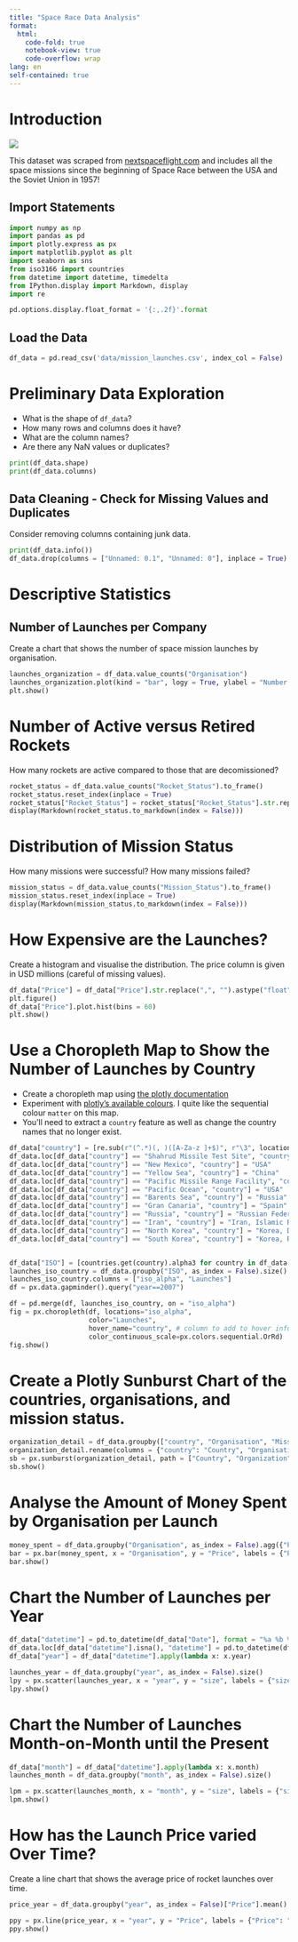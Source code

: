 ```yaml
---
title: "Space Race Data Analysis"
format:
  html:
    code-fold: true
    notebook-view: true
    code-overflow: wrap
lang: en
self-contained: true
---
```


# Introduction

![](https://i.imgur.com/9hLRsjZ.jpg)

This dataset was scraped from [nextspaceflight.com](https://nextspaceflight.com/launches/past/?page=1) and includes all the space missions since the beginning of Space Race between the USA and the Soviet Union in 1957!

## Import Statements

```python
import numpy as np
import pandas as pd
import plotly.express as px
import matplotlib.pyplot as plt
import seaborn as sns
from iso3166 import countries
from datetime import datetime, timedelta
from IPython.display import Markdown, display
import re

pd.options.display.float_format = '{:,.2f}'.format
```

## Load the Data

```python
df_data = pd.read_csv('data/mission_launches.csv', index_col = False)
```

# Preliminary Data Exploration

* What is the shape of `df_data`?
* How many rows and columns does it have?
* What are the column names?
* Are there any NaN values or duplicates?

```python
print(df_data.shape)
print(df_data.columns)

```

## Data Cleaning - Check for Missing Values and Duplicates

Consider removing columns containing junk data.

```python
print(df_data.info())
df_data.drop(columns = ["Unnamed: 0.1", "Unnamed: 0"], inplace = True)
```
# Descriptive Statistics

## Number of Launches per Company

Create a chart that shows the number of space mission launches by organisation.

```python
launches_organization = df_data.value_counts("Organisation")
launches_organization.plot(kind = "bar", logy = True, ylabel = "Number of Launches")
plt.show()
```
# Number of Active versus Retired Rockets

How many rockets are active compared to those that are decomissioned?

```python
rocket_status = df_data.value_counts("Rocket_Status").to_frame()
rocket_status.reset_index(inplace = True)
rocket_status["Rocket_Status"] = rocket_status["Rocket_Status"].str.replace("Status", "")
display(Markdown(rocket_status.to_markdown(index = False)))
```

# Distribution of Mission Status

How many missions were successful?
How many missions failed?

```python
mission_status = df_data.value_counts("Mission_Status").to_frame()
mission_status.reset_index(inplace = True)
display(Markdown(mission_status.to_markdown(index = False)))
```
# How Expensive are the Launches?

Create a histogram and visualise the distribution. The price column is given in USD millions (careful of missing values).

```python
df_data["Price"] = df_data["Price"].str.replace(",", "").astype("float")
plt.figure()
df_data["Price"].plot.hist(bins = 60)
plt.show()
```

# Use a Choropleth Map to Show the Number of Launches by Country

* Create a choropleth map using [the plotly documentation](https://plotly.com/python/choropleth-maps/)
* Experiment with [plotly's available colours](https://plotly.com/python/builtin-colorscales/). I quite like the sequential colour `matter` on this map.
* You'll need to extract a `country` feature as well as change the country names that no longer exist.


```python
df_data["country"] = [re.sub(r"(^.*)(, )([A-Za-z ]+$)", r"\3", location) for location in df_data["Location"]]
df_data.loc[df_data["country"] == "Shahrud Missile Test Site", "country"] = "Iran"
df_data.loc[df_data["country"] == "New Mexico", "country"] = "USA"
df_data.loc[df_data["country"] == "Yellow Sea", "country"] = "China"
df_data.loc[df_data["country"] == "Pacific Missile Range Facility", "country"] = "USA"
df_data.loc[df_data["country"] == "Pacific Ocean", "country"] = "USA"
df_data.loc[df_data["country"] == "Barents Sea", "country"] = "Russia"
df_data.loc[df_data["country"] == "Gran Canaria", "country"] = "Spain"
df_data.loc[df_data["country"] == "Russia", "country"] = "Russian Federation"
df_data.loc[df_data["country"] == "Iran", "country"] = "Iran, Islamic Republic of"
df_data.loc[df_data["country"] == "North Korea", "country"] = "Korea, Democratic People's Republic of"
df_data.loc[df_data["country"] == "South Korea", "country"] = "Korea, Republic of"


df_data["ISO"] = [countries.get(country).alpha3 for country in df_data["country"]]
launches_iso_country = df_data.groupby("ISO", as_index = False).size()
launches_iso_country.columns = ["iso_alpha", "Launches"]
df = px.data.gapminder().query("year==2007")

df = pd.merge(df, launches_iso_country, on = "iso_alpha")
fig = px.choropleth(df, locations="iso_alpha",
                    color="Launches",
                    hover_name="country", # column to add to hover information
                    color_continuous_scale=px.colors.sequential.OrRd)
fig.show()

```


# Create a Plotly Sunburst Chart of the countries, organisations, and mission status.

```python
organization_detail = df_data.groupby(["country", "Organisation", "Mission_Status"], as_index = False).agg({"Price": pd.Series.count})
organization_detail.rename(columns = {"country": "Country", "Organisation": "Organization", "Mission_Status": "Status"}, inplace = True)
sb = px.sunburst(organization_detail, path = ["Country", "Organization", "Status"], values = "Price")
sb.show()
```

# Analyse the Amount of Money Spent by Organisation per Launch

```python
money_spent = df_data.groupby("Organisation", as_index = False).agg({"Price": pd.Series.sum})
bar = px.bar(money_spent, x = "Organisation", y = "Price", labels = {"Price": "Price in millions of USD"})
bar.show()
```

# Chart the Number of Launches per Year

```python
df_data["datetime"] = pd.to_datetime(df_data["Date"], format = "%a %b %d, %Y %H:%M %Z", errors = "coerce")
df_data.loc[df_data["datetime"].isna(), "datetime"] = pd.to_datetime(df_data[df_data["datetime"].isna()]["Date"], format = "%a %b %d, %Y")
df_data["year"] = df_data["datetime"].apply(lambda x: x.year)

launches_year = df_data.groupby("year", as_index = False).size()
lpy = px.scatter(launches_year, x = "year", y = "size", labels = {"size": "Number of Launches"}, trendline = "lowess", trendline_options = {"frac": 0.1})
lpy.show()

```

# Chart the Number of Launches Month-on-Month until the Present

```python
df_data["month"] = df_data["datetime"].apply(lambda x: x.month)
launches_month = df_data.groupby("month", as_index = False).size()

lpm = px.scatter(launches_month, x = "month", y = "size", labels = {"size": "Number of Launches"}, trendline = "rolling", trendline_options = {"window": 3})
lpm.show()
```

# How has the Launch Price varied Over Time?

Create a line chart that shows the average price of rocket launches over time.

```python
price_year = df_data.groupby("year", as_index = False)["Price"].mean()

ppy = px.line(price_year, x = "year", y = "Price", labels = {"Price": "Price in millions USD"})
ppy.show()
```


